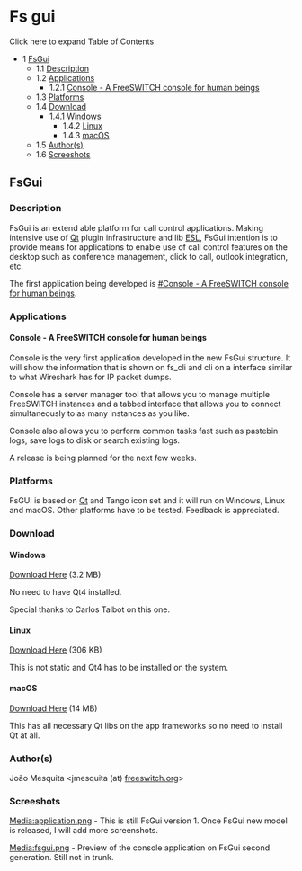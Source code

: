
# Fs gui 

 

Click here to expand Table of Contents

* 1 [FsGui](#fsgui)  
   * 1.1 [Description](#description)  
   * 1.2 [Applications](#applications)  
      * 1.2.1 [Console - A FreeSWITCH console for human beings](#console---a-freeswitch-console-for-human-beings)  
   * 1.3 [Platforms](#platforms)  
   * 1.4 [Download](#download)  
      * 1.4.1 [Windows](#windows)  
         * 1.4.2 [Linux](#fsgui)  
         * 1.4.3 [macOS](#fsgui)  
   * 1.5 [Author(s)](#authors)  
   * 1.6 [Screeshots](#screeshots)

## FsGui

### Description

FsGui is an extend able platform for call control applications. Making intensive use of [Qt](http://www.qtsoftware.com/) plugin infrastructure and lib [ESL](../Event-Socket-Library/index.mdx#-new-), FsGui intention is to provide means for applications to enable use of call control features on the desktop such as conference management, click to call, outlook integration, etc.

The first application being developed is [#Console - A FreeSWITCH console for human beings](Fs-gui_13173087.mdx#console---a-freeswitch-console-for-human-beings).

### Applications

#### Console - A FreeSWITCH console for human beings

Console is the very first application developed in the new FsGui structure. It will show the information that is shown on fs\_cli and cli on a interface similar to what Wireshark has for IP packet dumps.

Console has a server manager tool that allows you to manage multiple FreeSWITCH instances and a tabbed interface that allows you to connect simultaneously to as many instances as you like.

Console also allows you to perform common tasks fast such as pastebin logs, save logs to disk or search existing logs.

A release is being planned for the next few weeks.

### Platforms

FsGUI is based on [Qt](http://www.qtsoftware.com/) and Tango icon set and it will run on Windows, Linux and macOS. Other platforms have to be tested. Feedback is appreciated.

### Download

#### Windows

[Download Here](http://files.freeswitch.org/fsgui/fsgui.exe) (3.2 MB)

No need to have Qt4 installed.

Special thanks to Carlos Talbot on this one.

#### Linux

[Download Here](http://files.freeswitch.org/fsgui/fsgui.tar.gz) (306 KB)

This is not static and Qt4 has to be installed on the system.

#### macOS

[Download Here](http://files.freeswitch.org/fsgui/fsgui.dmg) (14 MB)

This has all necessary Qt libs on the app frameworks so no need to install Qt at all.

### Author(s)

João Mesquita &lt;jmesquita (at) [freeswitch.org](http://freeswitch.org)\>

### Screeshots

[Media:application.png](https://wiki.freeswitch.org/images/8/87/Application.png "Application.png") \- This is still FsGui version 1\. Once FsGui new model is released, I will add more screenshots.

[Media:fsgui.png](https://wiki.freeswitch.org/images/7/77/Fsgui.png "Fsgui.png") \- Preview of the console application on FsGui second generation. Still not in trunk.


